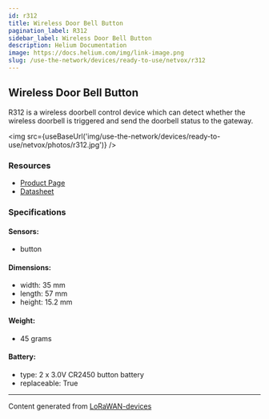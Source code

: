 ```yaml
---
id: r312
title: Wireless Door Bell Button
pagination_label: R312
sidebar_label: Wireless Door Bell Button
description: Helium Documentation
image: https://docs.helium.com/img/link-image.png
slug: /use-the-network/devices/ready-to-use/netvox/r312
---
```



## Wireless Door Bell Button

R312 is a wireless doorbell control device which can detect whether the wireless doorbell is
triggered and send the doorbell status to the gateway.

<img src={useBaseUrl('img/use-the-network/devices/ready-to-use/netvox/photos/r312.jpg')} />

### Resources

- [Product Page](http://www.netvox.com.tw/product.asp?pro=R312)
- [Datasheet](http://www.netvox.com.tw/um/R312/R312datasheet.pdf)

### Specifications

#### Sensors:

- button

#### Dimensions:

- width: 35 mm
- length: 57 mm
- height: 15.2 mm

#### Weight:

- 45 grams

#### Battery:

- type: 2 x 3.0V CR2450 button battery
- replaceable: True

---

Content generated from [LoRaWAN-devices](https://github.com/TheThingsNetwork/lorawan-devices)
